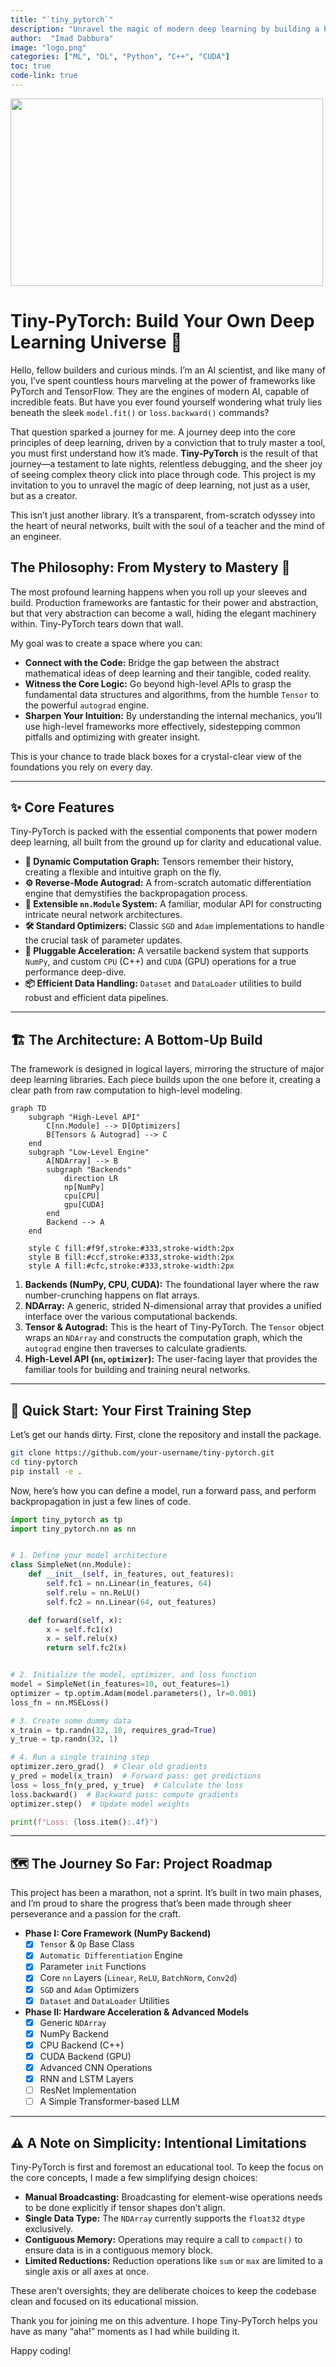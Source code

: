 ```yaml
---
title: "`tiny_pytorch`"
description: "Unravel the magic of modern deep learning by building a PyTorch-like framework from the ground up."
author:  "Imad Dabbura"
image: "logo.png"
categories: ["ML", "DL", "Python", "C++", "CUDA"]
toc: true
code-link: true
---
```


![](logo.png){fig-align="center" width="500" height="300"}

# **Tiny-PyTorch: Build Your Own Deep Learning Universe 🌌**

Hello, fellow builders and curious minds. I'm an AI scientist, and like many of you, I've spent countless hours marveling at the power of frameworks like PyTorch and TensorFlow. They are the engines of modern AI, capable of incredible feats. But have you ever found yourself wondering what truly lies beneath the sleek `model.fit()` or `loss.backward()` commands?

That question sparked a journey for me. A journey deep into the core principles of deep learning, driven by a conviction that to truly master a tool, you must first understand how it's made. **Tiny-PyTorch** is the result of that journey—a testament to late nights, relentless debugging, and the sheer joy of seeing complex theory click into place through code. This project is my invitation to you to unravel the magic of deep learning, not just as a user, but as a creator.

This isn't just another library. It's a transparent, from-scratch odyssey into the heart of neural networks, built with the soul of a teacher and the mind of an engineer.

## **The Philosophy: From Mystery to Mastery 🧠**

The most profound learning happens when you roll up your sleeves and build. Production frameworks are fantastic for their power and abstraction, but that very abstraction can become a wall, hiding the elegant machinery within. Tiny-PyTorch tears down that wall.

My goal was to create a space where you can:

- **Connect with the Code:** Bridge the gap between the abstract mathematical ideas of deep learning and their tangible, coded reality.
- **Witness the Core Logic:** Go beyond high-level APIs to grasp the fundamental data structures and algorithms, from the humble `Tensor` to the powerful `autograd` engine.
- **Sharpen Your Intuition:** By understanding the internal mechanics, you'll use high-level frameworks more effectively, sidestepping common pitfalls and optimizing with greater insight.

This is your chance to trade black boxes for a crystal-clear view of the foundations you rely on every day.

---

## **✨ Core Features**

Tiny-PyTorch is packed with the essential components that power modern deep learning, all built from the ground up for clarity and educational value.

- **🧠 Dynamic Computation Graph:** Tensors remember their history, creating a flexible and intuitive graph on the fly.
- **⚙️ Reverse-Mode Autograd:** A from-scratch automatic differentiation engine that demystifies the backpropagation process.
- **🧱 Extensible `nn.Module` System:** A familiar, modular API for constructing intricate neural network architectures.
- **🛠️ Standard Optimizers:** Classic `SGD` and `Adam` implementations to handle the crucial task of parameter updates.
- **🚀 Pluggable Acceleration:** A versatile backend system that supports `NumPy`, and custom `CPU` (C++) and `CUDA` (GPU) operations for a true performance deep-dive.
- **📦 Efficient Data Handling:** `Dataset` and `DataLoader` utilities to build robust and efficient data pipelines.

---

## **🏗️ The Architecture: A Bottom-Up Build**

The framework is designed in logical layers, mirroring the structure of major deep learning libraries. Each piece builds upon the one before it, creating a clear path from raw computation to high-level modeling.

```mermaid
graph TD
    subgraph "High-Level API"
        C[nn.Module] --> D[Optimizers]
        B[Tensors & Autograd] --> C
    end
    subgraph "Low-Level Engine"
        A[NDArray] --> B
        subgraph "Backends"
            direction LR
            np[NumPy]
            cpu[CPU]
            gpu[CUDA]
        end
        Backend --> A
    end

    style C fill:#f9f,stroke:#333,stroke-width:2px
    style B fill:#ccf,stroke:#333,stroke-width:2px
    style A fill:#cfc,stroke:#333,stroke-width:2px
```

1.  **Backends (NumPy, CPU, CUDA):** The foundational layer where the raw number-crunching happens on flat arrays.
2.  **NDArray:** A generic, strided N-dimensional array that provides a unified interface over the various computational backends.
3.  **Tensor & Autograd:** This is the heart of Tiny-PyTorch. The `Tensor` object wraps an `NDArray` and constructs the computation graph, which the `autograd` engine then traverses to calculate gradients.
4.  **High-Level API (`nn`, `optimizer`):** The user-facing layer that provides the familiar tools for building and training neural networks.

---

## **🚀 Quick Start: Your First Training Step**

Let's get our hands dirty. First, clone the repository and install the package.

```bash
git clone https://github.com/your-username/tiny-pytorch.git
cd tiny-pytorch
pip install -e .
```

Now, here’s how you can define a model, run a forward pass, and perform backpropagation in just a few lines of code.

```python
import tiny_pytorch as tp
import tiny_pytorch.nn as nn


# 1. Define your model architecture
class SimpleNet(nn.Module):
    def __init__(self, in_features, out_features):
        self.fc1 = nn.Linear(in_features, 64)
        self.relu = nn.ReLU()
        self.fc2 = nn.Linear(64, out_features)

    def forward(self, x):
        x = self.fc1(x)
        x = self.relu(x)
        return self.fc2(x)


# 2. Initialize the model, optimizer, and loss function
model = SimpleNet(in_features=10, out_features=1)
optimizer = tp.optim.Adam(model.parameters(), lr=0.001)
loss_fn = nn.MSELoss()

# 3. Create some dummy data
x_train = tp.randn(32, 10, requires_grad=True)
y_true = tp.randn(32, 1)

# 4. Run a single training step
optimizer.zero_grad()  # Clear old gradients
y_pred = model(x_train)  # Forward pass: get predictions
loss = loss_fn(y_pred, y_true)  # Calculate the loss
loss.backward()  # Backward pass: compute gradients
optimizer.step()  # Update model weights

print(f"Loss: {loss.item():.4f}")
```

---

## **🗺️ The Journey So Far: Project Roadmap**

This project has been a marathon, not a sprint. It's built in two main phases, and I'm proud to share the progress that's been made through sheer perseverance and a passion for the craft.

- **Phase I: Core Framework (NumPy Backend)**
  - [x] `Tensor` & `Op` Base Class
  - [x] `Automatic Differentiation` Engine
  - [x] Parameter `init` Functions
  - [x] Core `nn` Layers (`Linear`, `ReLU`, `BatchNorm`, `Conv2d`)
  - [x] `SGD` and `Adam` Optimizers
  - [x] `Dataset` and `DataLoader` Utilities
- **Phase II: Hardware Acceleration & Advanced Models**
  - [x] Generic `NDArray`
  - [x] NumPy Backend
  - [x] CPU Backend (C++)
  - [x] CUDA Backend (GPU)
  - [x] Advanced CNN Operations
  - [x] RNN and LSTM Layers
  - [ ] ResNet Implementation
  - [ ] A Simple Transformer-based LLM

---

## **⚠️ A Note on Simplicity: Intentional Limitations**

Tiny-PyTorch is first and foremost an educational tool. To keep the focus on the core concepts, I made a few simplifying design choices:

- **Manual Broadcasting:** Broadcasting for element-wise operations needs to be done explicitly if tensor shapes don't align.
- **Single Data Type:** The `NDArray` currently supports the `float32` `dtype` exclusively.
- **Contiguous Memory:** Operations may require a call to `compact()` to ensure data is in a contiguous memory block.
- **Limited Reductions:** Reduction operations like `sum` or `max` are limited to a single axis or all axes at once.

These aren't oversights; they are deliberate choices to keep the codebase clean and focused on its educational mission.

Thank you for joining me on this adventure. I hope Tiny-PyTorch helps you have as many "aha\!" moments as I had while building it.

Happy coding\!
